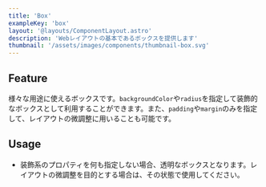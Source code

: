```yaml
---
title: 'Box'
exampleKey: 'box'
layout: '@layouts/ComponentLayout.astro'
description: 'Webレイアウトの基本であるボックスを提供します'
thumbnail: '/assets/images/components/thumbnail-box.svg'
---
```


## Feature

様々な用途に使えるボックスです。`backgroundColor`や`radius`を指定して装飾的なボックスとして利用することができます。また、`padding`や`margin`のみを指定して、レイアウトの微調整に用いることも可能です。

## Usage

- 装飾系のプロパティを何も指定しない場合、透明なボックスとなります。レイアウトの微調整を目的とする場合は、その状態で使用してください。
